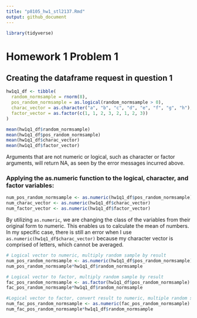 ```yaml
---
title: "p8105_hw1_stl2137.Rmd"
output: github_document
---
```


```r
library(tidyverse)
```

# Homework 1 Problem 1

## Creating the dataframe request in question 1
```r
hw1q1_df <- tibble(
  random_normsample = rnorm(8),
  pos_random_normsample = as.logical(random_normsample > 0), 
  charac_vector = as.character("a", "b", "c", "d", "e", "f", "g", "h"),
  factor_vector = as.factor(c(1, 1, 2, 3, 2, 1, 2, 3)) 
)

mean(hw1q1_df$random_normsample)
mean(hw1q1_df$pos_random_normsample)
mean(hw1q1_df$charac_vector)
mean(hw1q1_df$factor_vector)
```
Arguments that are not numeric or logical, such as character or factor arguments, will return NA, as seen by the error messages incurred above.

### Applying the as.numeric function to the logical, character, and factor variables:
```r
num_pos_random_normsample <- as.numeric(hw1q1_df$pos_random_normsample)
num_charac_vector <- as.numeric(hw1q1_df$charac_vector)
num_factor_vector <- as.numeric(hw1q1_df$factor_vector)
```
By utilizing `as.numeric`, we are changing the class of the variables from their original form to numeric. This enables us to calculate the mean of numbers. In my specific case, there is still an error when I use `as.numeric(hw1q1_df$charac_vector)` because my character vector is comprised of letters, which cannot be averaged.

```r
# Logical vector to numeric, multiply random sample by result
num_pos_random_normsample <- as.numeric(hw1q1_df$pos_random_normsample)
num_pos_random_normsample*hw1q1_df$random_normsample

# Logical vector to factor, multiply random sample by result
fac_pos_random_normsample <- as.factor(hw1q1_df$pos_random_normsample)
fac_pos_random_normsample*hw1q1_df$random_normsample

#Logical vector to factor, convert result to numeric, multiple random sample by result
num_fac_pos_random_normsample <- as.numeric(fac_pos_random_normsample)
num_fac_pos_random_normsample*hw1q1_df$random_normsample
```


